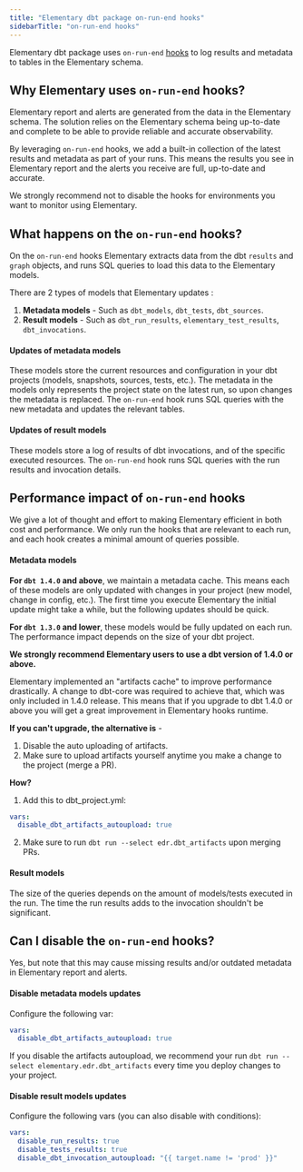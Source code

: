 ```yaml
---
title: "Elementary dbt package on-run-end hooks"
sidebarTitle: "on-run-end hooks"
---
```


Elementary dbt package uses `on-run-end` [hooks](https://docs.getdbt.com/reference/project-configs/on-run-start-on-run-end) to log results and metadata to tables in the Elementary schema.

## Why Elementary uses `on-run-end` hooks?

Elementary report and alerts are generated from the data in the Elementary schema.
The solution relies on the Elementary schema being up-to-date and complete to be able to provide reliable and accurate observability.

By leveraging `on-run-end` hooks, we add a built-in collection of the latest results and metadata as part of your runs.
This means the results you see in Elementary report and the alerts you receive are full, up-to-date and accurate.

We strongly recommend not to disable the hooks for environments you want to monitor using Elementary.

## What happens on the `on-run-end` hooks?

On the `on-run-end` hooks Elementary extracts data from the dbt `results` and `graph` objects, and runs SQL queries to load this data to the Elementary models.

There are 2 types of models that Elementary updates :

1. **Metadata models** - Such as `dbt_models`, `dbt_tests`, `dbt_sources`.
2. **Result models** - Such as `dbt_run_results`, `elementary_test_results`, `dbt_invocations`.

#### Updates of metadata models

These models store the current resources and configuration in your dbt projects (models, snapshots, sources, tests, etc.).
The metadata in the models only represents the project state on the latest run, so upon changes the metadata is replaced.
The `on-run-end` hook runs SQL queries with the new metadata and updates the relevant tables.

#### Updates of result models

These models store a log of results of dbt invocations, and of the specific executed resources.
The `on-run-end` hook runs SQL queries with the run results and invocation details.

## Performance impact of `on-run-end` hooks

We give a lot of thought and effort to making Elementary efficient in both cost and performance.
We only run the hooks that are relevant to each run, and each hook creates a minimal amount of queries possible.

#### Metadata models

**For `dbt 1.4.0` and above**, we maintain a metadata cache. This means each of these models are only updated with changes in your project (new model, change in config, etc.).
The first time you execute Elementary the initial update might take a while, but the following updates should be quick.

**For `dbt 1.3.0` and lower**, these models would be fully updated on each run.
The performance impact depends on the size of your dbt project.

**We strongly recommend Elementary users to use a dbt version of 1.4.0 or above.**

<Accordion title="What should I do if I can't upgrade to 1.4.0+?">

Elementary implemented an "artifacts cache" to improve performance drastically.
A change to dbt-core was required to achieve that, which was only included in 1.4.0 release.
This means that if you upgrade to dbt 1.4.0 or above you will get a great improvement in Elementary hooks runtime.

**If you can't upgrade, the alternative is** -

1. Disable the auto uploading of artifacts.
2. Make sure to upload artifacts yourself anytime you make a change to the project (merge a PR).

**How?**

1. Add this to dbt_project.yml:

```yaml dbt_project.yml
vars:
  disable_dbt_artifacts_autoupload: true
```

2. Make sure to run `dbt run --select edr.dbt_artifacts` upon merging PRs.

</Accordion>

#### Result models

The size of the queries depends on the amount of models/tests executed in the run.
The time the run results adds to the invocation shouldn't be significant.

## Can I disable the `on-run-end` hooks?

Yes, but note that this may cause missing results and/or outdated metadata in Elementary report and alerts.

#### Disable metadata models updates

Configure the following var:

```yaml dbt_project.yml
vars:
  disable_dbt_artifacts_autoupload: true
```

If you disable the artifacts autoupload, we recommend your run `dbt run --select elementary.edr.dbt_artifacts` every time you deploy changes to your project.

#### Disable result models updates

Configure the following vars (you can also disable with conditions):

```yaml dbt_project.yml
vars:
  disable_run_results: true
  disable_tests_results: true
  disable_dbt_invocation_autoupload: "{{ target.name != 'prod' }}"
```
